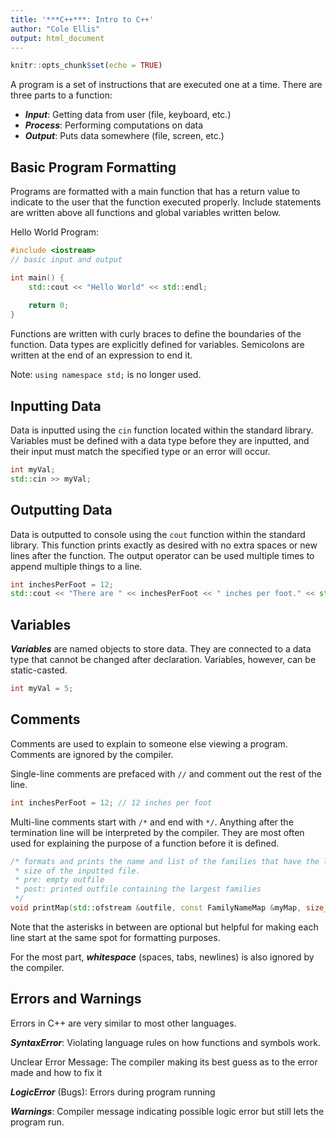 ```yaml
---
title: '***C++***: Intro to C++'
author: "Cole Ellis"
output: html_document
---
```


```r
knitr::opts_chunk$set(echo = TRUE)
```


A program is a set of instructions that are executed one at a time.  There are three parts to a function:

- ***Input***: Getting data from user (file, keyboard, etc.)
- ***Process***: Performing computations on data
- ***Output***: Puts data somewhere (file, screen, etc.)

## Basic Program Formatting
Programs are formatted with a main function that has a return value to indicate to the user that the function executed properly.  Include statements are written above all functions and global variables written below.

Hello World Program:
```c++
#include <iostream>
// basic input and output

int main() {
	std::cout << "Hello World" << std::endl;
	
	return 0;
}
```

Functions are written with curly braces to define the boundaries of the function.  Data types are explicitly defined for variables.  Semicolons are written at the end of an expression to end it.

Note: `using namespace std;` is no longer used.

## Inputting Data
Data is inputted using the `cin` function located within the standard library.  Variables must be defined with a data type before they are inputted, and their input must match the specified type or an error will occur.
```c++
int myVal;
std::cin >> myVal;
```

## Outputting Data
Data is outputted to console using the `cout` function within the standard library.  This function prints exactly as desired with no extra spaces or new lines after the function.  The output operator can be used multiple times to append multiple things to a line.
```c++
int inchesPerFoot = 12;
std::cout << "There are " << inchesPerFoot << " inches per foot." << std::endl;
```

## Variables
***Variables*** are named objects to store data.  They are connected to a data type that cannot be changed after declaration.  Variables, however, can be static-casted.
```c++
int myVal = 5;
```

## Comments
Comments are used to explain to someone else viewing a program.  Comments are ignored by the compiler.


Single-line comments are prefaced with `//` and comment out the rest of the line.
```c++
int inchesPerFoot = 12; // 12 inches per foot
```

Multi-line comments start with `/*` and end with `*/`.  Anything after the termination line will be interpreted by the compiler.  They are most often used for explaining the purpose of a function before it is defined.
```c++
/* formats and prints the name and list of the families that have the largest
 * size of the inputted file.
 * pre: empty outfile
 * post: printed outfile containing the largest families
 */
void printMap(std::ofstream &outfile, const FamilyNameMap &myMap, size_t largestSize);
```
Note that the asterisks in between are optional but helpful for making each line start at the same spot for formatting purposes. 

For the most part, ***whitespace*** (spaces, tabs, newlines) is also ignored by the compiler. 

## Errors and Warnings
Errors in C++ are very similar to most other languages.

***SyntaxError***: Violating language rules on how functions and symbols work.

Unclear Error Message: The compiler making its best guess as to the error made and how to fix it

***LogicError*** (Bugs): Errors during program running

***Warnings***: Compiler message indicating possible logic error but still lets the program run.